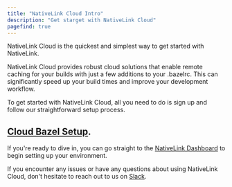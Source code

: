 ```yaml
---
title: "NativeLink Cloud Intro"
description: "Get starget with NativeLink Cloud"
pagefind: true
---
```


NativeLink Cloud is the quickest and simplest way to get started with NativeLink.

NativeLink Cloud provides robust cloud solutions that enable remote caching for your builds
with just a few additions to your .bazelrc.
This can significantly speed up your build times and improve your development workflow.

To get started with NativeLink Cloud, all you need to do is sign up and follow our straightforward setup process.
## [Cloud Bazel Setup](../nativelink-cloud/bazel.mdx).

If you're ready to dive in, you can go straight to the [NativeLink Dashboard](https://dashboard.nativelink.com) to begin setting up your environment.

If you encounter any issues or have any questions about using NativeLink Cloud,
don't hesitate to reach out to us on [Slack](https://nativelink.slack.com/join/shared_invite/zt-281qk1ho0-krT7HfTUIYfQMdwflRuq7A#/shared-invite/email).
